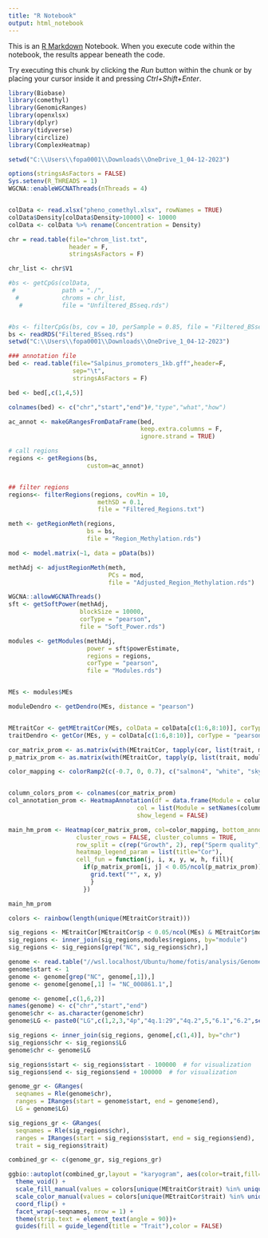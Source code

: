 ---
title: "R Notebook"
output: html_notebook
---

This is an [R Markdown](http://rmarkdown.rstudio.com) Notebook. When you execute code within the notebook, the results appear beneath the code. 

Try executing this chunk by clicking the *Run* button within the chunk or by placing your cursor inside it and pressing *Ctrl+Shift+Enter*. 

```{r}
library(Biobase)
library(comethyl)
library(GenomicRanges)
library(openxlsx)
library(dplyr)
library(tidyverse)
library(circlize)
library(ComplexHeatmap)

setwd("C:\\Users\\fopa0001\\Downloads\\OneDrive_1_04-12-2023")

options(stringsAsFactors = FALSE)
Sys.setenv(R_THREADS = 1)
WGCNA::enableWGCNAThreads(nThreads = 4)


colData <- read.xlsx("pheno_comethyl.xlsx", rowNames = TRUE)
colData$Density[colData$Density>10000] <- 10000
colData <- colData %>% rename(Concentration = Density)

chr = read.table(file="chrom_list.txt",
                 header = F,
                 stringsAsFactors = F)

chr_list <- chr$V1

#bs <- getCpGs(colData, 
 #             path = "./",
  #            chroms = chr_list,
   #           file = "Unfiltered_BSseq.rds")


#bs <- filterCpGs(bs, cov = 10, perSample = 0.85, file = "Filtered_BSseq.rds")
bs <- readRDS("Filtered_BSseq.rds")
setwd("C:\\Users\\fopa0001\\Downloads\\OneDrive_1_04-12-2023")

### annotation file
bed <- read.table(file="Salpinus_promoters_1kb.gff",header=F,
                  sep="\t",
                  stringsAsFactors = F)

bed <- bed[,c(1,4,5)]

colnames(bed) <- c("chr","start","end")#,"type","what","how")

ac_annot <- makeGRangesFromDataFrame(bed,
                                     keep.extra.columns = F,
                                     ignore.strand = TRUE)


```

```{r}
# call regions
regions <- getRegions(bs,  
                      custom=ac_annot)


## filter regions
regions<- filterRegions(regions, covMin = 10, 
                         methSD = 0.1, 
                         file = "Filtered_Regions.txt")


```

```{r}
meth <- getRegionMeth(regions, 
                      bs = bs, 
                      file = "Region_Methylation.rds")

mod <- model.matrix(~1, data = pData(bs))

methAdj <- adjustRegionMeth(meth, 
                            PCs = mod,
                            file = "Adjusted_Region_Methylation.rds")

WGCNA::allowWGCNAThreads()
sft <- getSoftPower(methAdj,
                    blockSize = 10000,
                    corType = "pearson",
                    file = "Soft_Power.rds")

modules <- getModules(methAdj, 
                      power = sft$powerEstimate, 
                      regions = regions, 
                      corType = "pearson", 
                      file = "Modules.rds")


MEs <- modules$MEs

moduleDendro <- getDendro(MEs, distance = "pearson")


MEtraitCor <- getMEtraitCor(MEs, colData = colData[c(1:6,8:10)], corType = "pearson" ,file = "ME_Trait_Correlation_Stats_prom1kb.txt")
traitDendro <- getCor(MEs, y = colData[c(1:6,8:10)], corType = "pearson", robustY = FALSE) %>% getDendro(transpose = TRUE)

cor_matrix_prom <- as.matrix(with(MEtraitCor, tapply(cor, list(trait, module), mean)))
p_matrix_prom <- as.matrix(with(MEtraitCor, tapply(p, list(trait, module), mean)))

color_mapping <- colorRamp2(c(-0.7, 0, 0.7), c("salmon4", "white", "skyblue4"))


column_colors_prom <- colnames(cor_matrix_prom)
col_annotation_prom <- HeatmapAnnotation(df = data.frame(Module = column_colors_prom),
                                    col = list(Module = setNames(column_colors_prom, column_colors_prom)),
                                    show_legend = FALSE)

main_hm_prom <- Heatmap(cor_matrix_prom, col=color_mapping, bottom_annotation = col_annotation_prom, show_column_names = FALSE, 
                   cluster_rows = FALSE, cluster_columns = TRUE, 
                   row_split = c(rep("Growth", 2), rep("Sperm quality", 7)), row_gap = unit(3,"mm"),
                   heatmap_legend_param = list(title="Cor"), 
                   cell_fun = function(j, i, x, y, w, h, fill){
                     if(p_matrix_prom[i, j] < 0.05/ncol(p_matrix_prom)) {
                       grid.text("*", x, y)
                       }
                     })

main_hm_prom
```
```{r}
colors <- rainbow(length(unique(MEtraitCor$trait)))

sig_regions <- MEtraitCor[MEtraitCor$p < 0.05/ncol(MEs) & MEtraitCor$module!="grey",1:2]
sig_regions <- inner_join(sig_regions,modules$regions, by="module")
sig_regions <- sig_regions[grep("NC", sig_regions$chr),]

genome <- read.table("//wsl.localhost/Ubuntu/home/fotis/analysis/Genome/Salvelinus_hybrid/ncbi_dataset/data/GCF_002910315.2/GCF_002910315.2_ASM291031v2_genomic.fna.fai", header = F)
genome$start <- 1
genome <- genome[grep("NC", genome[,1]),]
genome <- genome[genome[,1] != "NC_000861.1",]

genome <- genome[,c(1,6,2)]
names(genome) <- c("chr","start","end")
genome$chr <- as.character(genome$chr)
genome$LG <- paste0("LG",c(1,2,3,"4p","4q.1:29","4q.2",5,"6.1","6.2",seq(7,28),seq(30,37)))

sig_regions <- inner_join(sig_regions, genome[,c(1,4)], by="chr")
sig_regions$chr <- sig_regions$LG
genome$chr <- genome$LG

sig_regions$start <- sig_regions$start - 100000  # for visualization
sig_regions$end <- sig_regions$end + 100000  # for visualization

genome_gr <- GRanges(
  seqnames = Rle(genome$chr),
  ranges = IRanges(start = genome$start, end = genome$end),
  LG = genome$LG)

sig_regions_gr <- GRanges(
  seqnames = Rle(sig_regions$chr),
  ranges = IRanges(start = sig_regions$start, end = sig_regions$end),
  trait = sig_regions$trait)

combined_gr <- c(genome_gr, sig_regions_gr)

ggbio::autoplot(combined_gr,layout = "karyogram", aes(color=trait,fill=trait)) +
  theme_void() +
  scale_fill_manual(values = colors[unique(MEtraitCor$trait) %in% unique(sig_regions$trait)], na.value = "grey40") +
  scale_color_manual(values = colors[unique(MEtraitCor$trait) %in% unique(sig_regions$trait)], na.value = "black") +
  coord_flip() +
  facet_wrap(~seqnames, nrow = 1) +
  theme(strip.text = element_text(angle = 90))+
  guides(fill = guide_legend(title = "Trait"),color = FALSE)

```